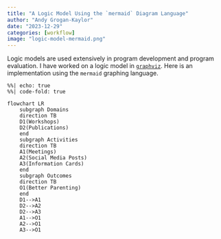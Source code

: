 ```yaml
---
title: "A Logic Model Using the `mermaid` Diagram Language"
author: "Andy Grogan-Kaylor"
date: "2023-12-29"
categories: [workflow]
image: "logic-model-mermaid.png"
---
```


Logic models are used extensively in program development and program evaluation. I have worked on a logic model in [`graphviz`](../logic-models/). Here is an implementation using the `mermaid` graphing language.

```mermaid
%%| echo: true
%%| code-fold: true

flowchart LR
    subgraph Domains
    direction TB
    D1(Workshops)
    D2(Publications)
    end
    subgraph Activities
    direction TB
    A1(Meetings)
    A2(Social Media Posts)
    A3(Information Cards)
    end
    subgraph Outcomes
    direction TB
    O1(Better Parenting)
    end
    D1-->A1
    D2-->A2
    D2-->A3
    A1-->O1
    A2-->O1
    A3-->O1
    
```

